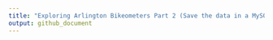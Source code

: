 ```yaml
---
title: "Exploring Arlington Bikeometers Part 2 (Save the data in a MySQL Database)"
output: github_document
---
```

